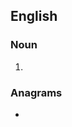 {{also|hotlines}}
==English==

===Noun===
{{head|en|noun plural form}}

# {{plural of|hot line|lang=en}}

===Anagrams===
* {{anagrams|en|a=ehilnost|Holstein|Holstine|holstein|neoliths}}